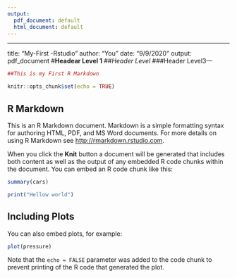 ```yaml
---
output:
  pdf_document: default
  html_document: default
---
```

---
title: "My-First -Rstudio"
author: "You"
date: "9/9/2020"
output: pdf_document
#**Headear Level 1**
##*Header Level *
###Header Level3---
```r
##This is my First R Markdown
```

```r
knitr::opts_chunk$set(echo = TRUE)
```

## R Markdown

This is an R Markdown document. Markdown is a simple formatting syntax for authoring HTML, PDF, and MS Word documents. For more details on using R Markdown see <http://rmarkdown.rstudio.com>.

When you click the **Knit** button a document will be generated that includes both content as well as the output of any embedded R code chunks within the document. You can embed an R code chunk like this:

```r
summary(cars)
```
```r
print("Hellow world")
```

## Including Plots

You can also embed plots, for example:

```r
plot(pressure)
```

Note that the `echo = FALSE` parameter was added to the code chunk to prevent printing of the R code that generated the plot.
